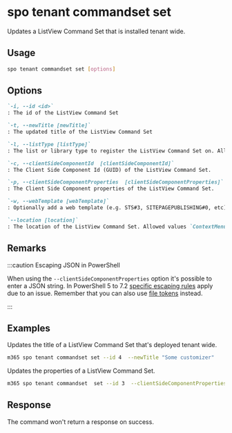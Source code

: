 
# spo tenant commandset set

Updates a ListView Command Set that is installed tenant wide.

## Usage

```sh
spo tenant commandset set [options]
```

## Options

```md definition-list
`-i, --id <id>`
: The id of the ListView Command Set

`-t, --newTitle [newTitle]`
: The updated title of the ListView Command Set

`-l, --listType [listType]`
: The list or library type to register the ListView Command Set on. Allowed values `List` or `Library`.

`-c, --clientSideComponentId  [clientSideComponentId]`
: The Client Side Component Id (GUID) of the ListView Command Set.

`-p, --clientSideComponentProperties  [clientSideComponentProperties]`
: The Client Side Component properties of the ListView Command Set.

`-w, --webTemplate [webTemplate]`
: Optionally add a web template (e.g. STS#3, SITEPAGEPUBLISHING#0, etc) as a filter for what kind of sites the ListView Command Set is registered on.

`--location [location]`
: The location of the ListView Command Set. Allowed values `ContextMenu`, `CommandBar` or `Both`. Defaults to `CommandBar`.
```

<Global />

## Remarks

:::caution Escaping JSON in PowerShell

When using the `--clientSideComponentProperties` option it's possible to enter a JSON string. In PowerShell 5 to 7.2 [specific escaping rules](./../../../user-guide/using-cli.mdx#escaping-double-quotes-in-powershell) apply due to an issue. Remember that you can also use [file tokens](./../../../user-guide/using-cli.mdx#passing-complex-content-into-cli-options) instead.

:::

## Examples

Updates the title of a ListView Command Set that's deployed tenant wide.

```sh
m365 spo tenant commandset set --id 4  --newTitle "Some customizer"
```

Updates the properties of a ListView Command Set.

```sh
m365 spo tenant commandset  set --id 3  --clientSideComponentProperties '{ "someProperty": "Some value" }'
```

## Response

The command won't return a response on success.
